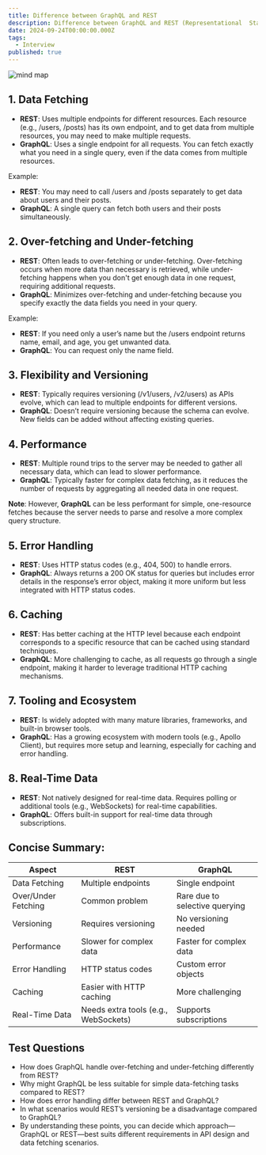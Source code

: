 ```yaml
---
title: Difference between GraphQL and REST
description: Difference between GraphQL and REST (Representational  State Transfer)
date: 2024-09-24T00:00:00.000Z
tags:
  - Interview
published: true
---
```


![mind map](https://cdn.jsdelivr.net/gh/liuyuelintop/PicGo@main/GraphQL%20vs%20REST.png)

## 1. Data Fetching

- **REST**: Uses multiple endpoints for different resources. Each resource (e.g., /users, /posts) has its own endpoint, and to get data from multiple resources, you may need to make multiple requests.
- **GraphQL**: Uses a single endpoint for all requests. You can fetch exactly what you need in a single query, even if the data comes from multiple resources.

Example:

- **REST**: You may need to call /users and /posts separately to get data about users and their posts.
- **GraphQL**: A single query can fetch both users and their posts simultaneously.

## 2. Over-fetching and Under-fetching

- **REST**: Often leads to over-fetching or under-fetching. Over-fetching occurs when more data than necessary is retrieved, while under-fetching happens when you don't get enough data in one request, requiring additional requests.
- **GraphQL**: Minimizes over-fetching and under-fetching because you specify exactly the data fields you need in your query.

Example:

- **REST**: If you need only a user’s name but the /users endpoint returns name, email, and age, you get unwanted data.
- **GraphQL**: You can request only the name field.

## 3. Flexibility and Versioning

- **REST**: Typically requires versioning (/v1/users, /v2/users) as APIs evolve, which can lead to multiple endpoints for different versions.
- **GraphQL**: Doesn’t require versioning because the schema can evolve. New fields can be added without affecting existing queries.

## 4. Performance

- **REST**: Multiple round trips to the server may be needed to gather all necessary data, which can lead to slower performance.
- **GraphQL**: Typically faster for complex data fetching, as it reduces the number of requests by aggregating all needed data in one request.

**Note**: However, **GraphQL** can be less performant for simple, one-resource fetches because the server needs to parse and resolve a more complex query structure.

## 5. Error Handling

- **REST**: Uses HTTP status codes (e.g., 404, 500) to handle errors.
- **GraphQL**: Always returns a 200 OK status for queries but includes error details in the response’s error object, making it more uniform but less integrated with HTTP status codes.

## 6. Caching

- **REST**: Has better caching at the HTTP level because each endpoint corresponds to a specific resource that can be cached using standard techniques.
- **GraphQL**: More challenging to cache, as all requests go through a single endpoint, making it harder to leverage traditional HTTP caching mechanisms.

## 7. Tooling and Ecosystem

- **REST**: Is widely adopted with many mature libraries, frameworks, and built-in browser tools.
- **GraphQL**: Has a growing ecosystem with modern tools (e.g., Apollo Client), but requires more setup and learning, especially for caching and error handling.

## 8. Real-Time Data

- **REST**: Not natively designed for real-time data. Requires polling or additional tools (e.g., WebSockets) for real-time capabilities.
- **GraphQL**: Offers built-in support for real-time data through subscriptions.

## Concise Summary:

| Aspect              | **REST**                             | **GraphQL**                    |
| ------------------- | ------------------------------------ | ------------------------------ |
| Data Fetching       | Multiple endpoints                   | Single endpoint                |
| Over/Under Fetching | Common problem                       | Rare due to selective querying |
| Versioning          | Requires versioning                  | No versioning needed           |
| Performance         | Slower for complex data              | Faster for complex data        |
| Error Handling      | HTTP status codes                    | Custom error objects           |
| Caching             | Easier with HTTP caching             | More challenging               |
| Real-Time Data      | Needs extra tools (e.g., WebSockets) | Supports subscriptions         |

## Test Questions

- How does GraphQL handle over-fetching and under-fetching differently from REST?
- Why might GraphQL be less suitable for simple data-fetching tasks compared to REST?
- How does error handling differ between REST and GraphQL?
- In what scenarios would REST’s versioning be a disadvantage compared to GraphQL?
- By understanding these points, you can decide which approach—GraphQL or REST—best suits different requirements in API design and data fetching scenarios.
